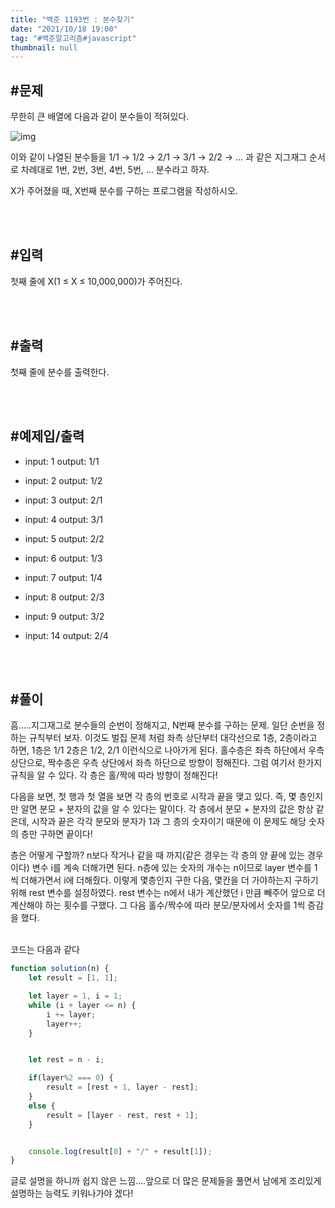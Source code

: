 ```yaml
---
title: "백준 1193번 : 분수찾기"
date: "2021/10/18 19:00"
tag: "#백준알고리즘#javascript"
thumbnail: null
---
```


## #문제

무한히 큰 배열에 다음과 같이 분수들이 적혀있다.

![img](../../../../post-images/20211018/분수찾기.png)

이와 같이 나열된 분수들을 1/1 → 1/2 → 2/1 → 3/1 → 2/2 → … 과 같은 지그재그 순서로 차례대로 1번, 2번, 3번, 4번, 5번, … 분수라고 하자.

X가 주어졌을 때, X번째 분수를 구하는 프로그램을 작성하시오.

<br/>
<br/>

## #입력

첫째 줄에 X(1 ≤ X ≤ 10,000,000)가 주어진다.

<br/>
<br/>

## #출력

첫째 줄에 분수를 출력한다.

<br/>
<br/>

## #예제입/출력

- input: 1
    output: 1/1

- input: 2
    output: 1/2

- input: 3
    output: 2/1

- input: 4
    output: 3/1

- input: 5
    output: 2/2

- input: 6
    output: 1/3

- input: 7
    output: 1/4

- input: 8
    output: 2/3

- input: 9
    output: 3/2

- input: 14
    output: 2/4

<br/>
<br/>

## #풀이

흠.....지그재그로 분수들의 순번이 정해지고, N번째 분수를 구하는 문제. 일단 순번을 정하는 규칙부터 보자. 이것도 벌집 문제 처럼 좌측 상단부터 대각선으로 1층, 2층이라고 하면, 1층은 1/1 2층은 1/2, 2/1 이런식으로 나아가게 된다. 홀수층은 좌측 하단에서 우측 상단으로, 짝수층은 우측 상단에서 좌측 하단으로 방향이 정해진다. 그럼 여기서 한가지 규칙을 알 수 있다. 각 층은 홀/짝에 따라 방향이 정해진다! 

다음을 보면, 첫 행과 첫 열을 보면 각 층의 번호로 시작과 끝을 맺고 있다. 즉, 몇 층인지만 알면 분모 + 분자의 값을 알 수 있다는 말이다. 각 층에서 분모 + 분자의 값은 항상 같은데, 시작과 끝은 각각 분모와 분자가 1과 그 층의 숫자이기 때문에 이 문제도 해당 숫자의 층만 구하면 끝이다!

층은 어떻게 구할까? n보다 작거나 같을 때 까지(같은 경우는 각 층의 양 끝에 있는 경우이다) 변수 i를 계속 더해가면 된다. n층에 있는 숫자의 개수는 n이므로 layer 변수를 1씩 더해가면서 i에 더해줬다. 이렇게 몇층인지 구한 다음, 몇칸을 더 가야하는지 구하기 위해 rest 변수를 설정하였다. rest 변수는 n에서 내가 계산했던 i 만큼 빼주어 앞으로 더 계산해야 하는 횟수를 구했다. 그 다음 홀수/짝수에 따라 분모/분자에서 숫자를 1씩 증감을 했다. 

<br/>
코드는 다음과 같다

```javascript
function solution(n) {
    let result = [1, 1];

    let layer = 1, i = 1;
    while (i + layer <= n) {
        i += layer;
        layer++;
    }


    let rest = n - i;

    if(layer%2 === 0) {
        result = [rest + 1, layer - rest];
    }
    else {
        result = [layer - rest, rest + 1];
    }


    console.log(result[0] + "/" + result[1]);
}
```

글로 설명을 하니까 쉽지 않은 느낌....앞으로 더 많은 문제들을 풀면서 남에게 조리있게 설명하는 능력도 키워나가야 겠다!